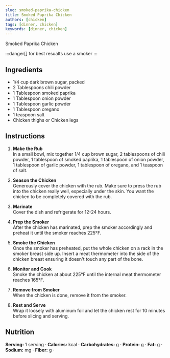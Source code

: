 ```yaml
---
slug: smoked-paprika-chicken
title: Smoked Paprika Chicken
authors: [chicken]
tags: [dinner, chicken]
keywords: [dinner, chicken]
---
```


Smoked Paprika Chicken
<!-- <img src="/img/chicken-and-orzo-skillet.jpg" alt="Creamy Chicken And Orzo Skillet Picture" width="800" height="670" /> -->

<!-- truncate -->

:::danger[]
for best resualts use a smoker
:::

## Ingredients
- 1/4 cup dark brown sugar, packed
- 2 Tablespoons chili powder
- 1 Tablespoon smoked paprika
- 1 Tablespoon onion powder
- 1 Tablespoon garlic powder
- 1 Tablespoon oregano
- 1 teaspoon salt
- Chicken thighs or Chicken legs

## Instructions 
1. **Make the Rub**  
In a small bowl, mix together 1/4 cup brown sugar, 2 tablespoons of chili powder, 1 tablespoon of smoked paprika, 1 tablespoon of onion powder, 1 tablespoon of garlic powder, 1 tablespoon of oregano, and 1 teaspoon of salt.

2. **Season the Chicken**  
Generously cover the chicken with the rub. Make sure to press the rub into the chicken really well, especially under the skin. You want the chicken to be completely covered with the rub.

3. **Marinate**  
Cover the dish and refrigerate for 12-24 hours.

4. **Prep the Smoker**  
After the chicken has marinated, prep the smoker accordingly and preheat it until the smoker reaches 225°F.

5. **Smoke the Chicken**  
Once the smoker has preheated, put the whole chicken on a rack in the smoker breast side up. Insert a meat thermometer into the side of the chicken breast ensuring it doesn't touch any part of the bone.

6. **Monitor and Cook**  
Smoke the chicken at about 225°F until the internal meat thermometer reaches 165°F.

7. **Remove from Smoker**  
When the chicken is done, remove it from the smoker.

8. **Rest and Serve**  
Wrap it loosely with aluminum foil and let the chicken rest for 10 minutes before slicing and serving.

## Nutrition
**Serving:** 1 serving · 
**Calories:** kcal · 
**Carbohydrates:** g · 
**Protein:** g · 
**Fat:** g · 
**Sodium:** mg · 
**Fiber:** g · 